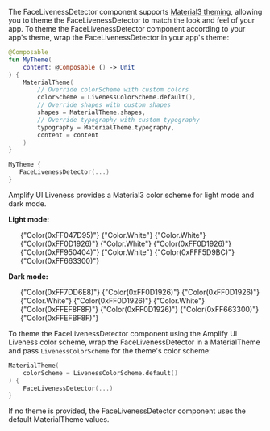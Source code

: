
The FaceLivenessDetector component supports [Material3 theming](https://developer.android.com/jetpack/compose/designsystems/material3#material-theming), allowing you to theme the FaceLivenessDetector to match the look and feel of your app. To theme the FaceLivenessDetector component according to your app's theme, wrap the FaceLivenessDetector in your app's theme:

```kotlin
@Composable
fun MyTheme(
    content: @Composable () -> Unit
) {
    MaterialTheme(
        // Override colorScheme with custom colors
        colorScheme = LivenessColorScheme.default(),
        // Override shapes with custom shapes
        shapes = MaterialTheme.shapes,
        // Override typography with custom typography
        typography = MaterialTheme.typography,
        content = content
    )
}

MyTheme {
   FaceLivenessDetector(...)
}
```

Amplify UI Liveness provides a Material3 color scheme for light mode and dark mode.

**Light mode:**

<ul className="docs-tokenGroup docs-tokenGroup--list">
    <TokenItem namespace={"colors"} key={"android"}>
        <ColorBlock value={"var(--amplify-colors-teal-80)"} />
        <TokenPath path={["android", "primary"]} />
        <TokenMeta>{"Color(0xFF047D95)"}</TokenMeta>
    </TokenItem>
    <TokenItem namespace={"colors"} key={"android"}>
        <ColorBlock value={"var(--amplify-colors-white)"} />
        <TokenPath path={["android", "onPrimary"]} />
        <TokenMeta>{"Color.White"}</TokenMeta>
    </TokenItem>
    <TokenItem namespace={"colors"} key={"android"}>
        <ColorBlock value={"var(--amplify-colors-white)"} />
        <TokenPath path={["android", "background"]} />
        <TokenMeta>{"Color.White"}</TokenMeta>
    </TokenItem>
    <TokenItem namespace={"colors"} key={"android"}>
        <ColorBlock value={"var(--amplify-colors-neutral-100)"} />
        <TokenPath path={["android", "onBackground"]} />
        <TokenMeta>{"Color(0xFF0D1926)"}</TokenMeta>
    </TokenItem>
    <TokenItem namespace={"colors"} key={"android"}>
        <ColorBlock value={"var(--amplify-colors-white)"} />
        <TokenPath path={["android", "surface"]} />
        <TokenMeta>{"Color.White"}</TokenMeta>
    </TokenItem>
    <TokenItem namespace={"colors"} key={"android"}>
        <ColorBlock value={"var(--amplify-colors-neutral-100)"} />
        <TokenPath path={["android", "onSurface"]} />
        <TokenMeta>{"Color(0xFF0D1926)"}</TokenMeta>
    </TokenItem>
    <TokenItem namespace={"colors"} key={"android"}>
        <ColorBlock value={"var(--amplify-colors-red-80)"} />
        <TokenPath path={["android", "error"]} />
        <TokenMeta>{"Color(0xFF950404)"}</TokenMeta>
    </TokenItem>
    <TokenItem namespace={"colors"} key={"android"}>
        <ColorBlock value={"var(--amplify-colors-white)"} />
        <TokenPath path={["android", "onError"]} />
        <TokenMeta>{"Color.White"}</TokenMeta>
    </TokenItem>
    <TokenItem namespace={"colors"} key={"android"}>
        <ColorBlock value={"var(--amplify-colors-orange-20)"} />
        <TokenPath path={["android", "errorContainer"]} />
        <TokenMeta>{"Color(0xFFF5D9BC)"}</TokenMeta>
    </TokenItem>
    <TokenItem namespace={"colors"} key={"android"}>
        <ColorBlock value={"var(--amplify-colors-orange-80)"} />
        <TokenPath path={["android", "onErrorContainer"]} />
        <TokenMeta>{"Color(0xFF663300)"}</TokenMeta>
    </TokenItem>
</ul>

**Dark mode:**

<ul className="docs-tokenGroup docs-tokenGroup--list">
    <TokenItem namespace={"colors"} key={"android"}>
        <ColorBlock value={"var(--amplify-colors-teal-40)"} />
        <TokenPath path={["android", "primary"]} />
        <TokenMeta>{"Color(0xFF7DD6E8)"}</TokenMeta>
    </TokenItem>
    <TokenItem namespace={"colors"} key={"android"}>
        <ColorBlock value={"var(--amplify-colors-neutral-100)"} />
        <TokenPath path={["android", "onPrimary"]} />
        <TokenMeta>{"Color(0xFF0D1926)"}</TokenMeta>
    </TokenItem>
    <TokenItem namespace={"colors"} key={"android"}>
        <ColorBlock value={"var(--amplify-colors-neutral-100)"} />
        <TokenPath path={["android", "background"]} />
        <TokenMeta>{"Color(0xFF0D1926)"}</TokenMeta>
    </TokenItem>
    <TokenItem namespace={"colors"} key={"android"}>
        <ColorBlock value={"var(--amplify-colors-white)"} />
        <TokenPath path={["android", "onBackground"]} />
        <TokenMeta>{"Color.White"}</TokenMeta>
    </TokenItem>
    <TokenItem namespace={"colors"} key={"android"}>
        <ColorBlock value={"var(--amplify-colors-neutral-100)"} />
        <TokenPath path={["android", "surface"]} />
        <TokenMeta>{"Color(0xFF0D1926)"}</TokenMeta>
    </TokenItem>
    <TokenItem namespace={"colors"} key={"android"}>
        <ColorBlock value={"var(--amplify-colors-white)"} />
        <TokenPath path={["android", "onSurface"]} />
        <TokenMeta>{"Color.White"}</TokenMeta>
    </TokenItem>
    <TokenItem namespace={"colors"} key={"android"}>
        <ColorBlock value={"var(--amplify-colors-red-40)"} />
        <TokenPath path={["android", "error"]} />
        <TokenMeta>{"Color(0xFFEF8F8F)"}</TokenMeta>
    </TokenItem>
    <TokenItem namespace={"colors"} key={"android"}>
        <ColorBlock value={"var(--amplify-colors-neutral-100)"} />
        <TokenPath path={["android", "onError"]} />
        <TokenMeta>{"Color(0xFF0D1926)"}</TokenMeta>
    </TokenItem>
    <TokenItem namespace={"colors"} key={"android"}>
        <ColorBlock value={"var(--amplify-colors-orange-80)"} />
        <TokenPath path={["android", "errorContainer"]} />
        <TokenMeta>{"Color(0xFF663300)"}</TokenMeta>
    </TokenItem>
    <TokenItem namespace={"colors"} key={"android"}>
        <ColorBlock value={"var(--amplify-colors-orange-20)"} />
        <TokenPath path={["android", "onErrorContainer"]} />
        <TokenMeta>{"Color(0xFFEFBF8F)"}</TokenMeta>
    </TokenItem>
</ul>

To theme the FaceLivenessDetector component using the Amplify UI Liveness color scheme, wrap the FaceLivenessDetector in a MaterialTheme and pass `LivenessColorScheme` for the theme's color scheme:

```kotlin
MaterialTheme(
    colorScheme = LivenessColorScheme.default()
) {
    FaceLivenessDetector(...)
}
```

If no theme is provided, the FaceLivenessDetector component uses the default MaterialTheme values.
